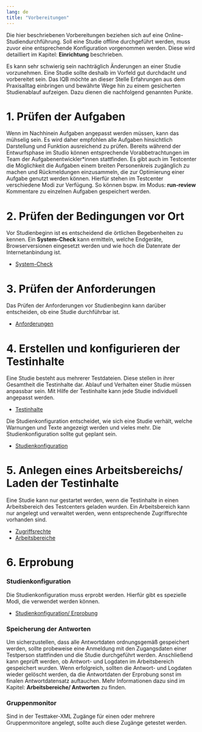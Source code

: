 ```yaml
---
lang: de
title: "Vorbereitungen"
---
```


::: {.callout-note}
Die hier beschriebenen Vorbereitungen beziehen sich auf eine Online-Studiendurchführung. Soll eine Studie offline durchgeführt werden, muss zuvor eine entsprechende Konfiguration vorgenommen werden. Diese wird detailliert im Kapitel: **Einrichtung** beschrieben.
:::

Es kann sehr schwierig sein nachträglich Änderungen an einer Studie vorzunehmen. Eine Studie sollte deshalb im Vorfeld gut durchdacht und vorbereitet sein. Das IQB möchte an dieser Stelle Erfahrungen aus dem Praxisalltag einbringen und bewährte Wege hin zu einem gesicherten Studienablauf aufzeigen. Dazu dienen die nachfolgend genannten Punkte.

# 1. Prüfen der Aufgaben

Wenn im Nachhinein Aufgaben angepasst werden müssen, kann das mühselig sein. Es wird daher empfohlen alle Aufgaben hinsichtlich Darstellung und Funktion ausreichend zu prüfen. Bereits während der Entwurfsphase im Studio können entsprechende Vorabbetrachtungen im Team der Aufgabenentwickler\*innen stattfinden. Es gibt auch im Testcenter die Möglichkeit die Aufgaben einem breiten Personenkreis zugänglich zu machen und Rückmeldungen einzusammeln, die zur Optimierung einer Aufgabe genutzt werden können. Hierfür stehen im Testcenter verschiedene Modi zur Verfügung. So können bspw. im Modus: **run-review**  Kommentare zu einzelnen Aufgaben gespeichert werden.

# 2. Prüfen der Bedingungen vor Ort

Vor Studienbeginn ist es entscheidend die örtlichen Begebenheiten zu kennen. Ein **System-Check** kann ermitteln, welche Endgeräte, Browserversionen eingesetzt werden und wie hoch die Datenrate der Internetanbindung ist.

* [System-Check](system-check/index.qmd)

# 3. Prüfen der Anforderungen

Das Prüfen der Anforderungen vor Studienbeginn kann darüber entscheiden, ob eine Studie durchführbar ist.

* [Anforderungen](required/index.qmd)

# 4. Erstellen und konfigurieren der Testinhalte

Eine Studie besteht aus mehrerer Testdateien. Diese stellen in ihrer Gesamtheit die Testinhalte dar. Ablauf und Verhalten einer Studie müssen anpassbar sein. Mit Hilfe der Testinhalte kann jede Studie individuell angepasst werden.

* [Testinhalte](test-files/index.qmd)

Die Studienkonfiguration entscheidet, wie sich eine Studie verhält, welche Warnungen und Texte angezeigt werden und vieles mehr. Die Studienkonfiguration sollte gut geplant sein. 

* [Studienkonfiguration](study-config/index.qmd)


# 5. Anlegen eines Arbeitsbereichs/ Laden der Testinhalte

Eine Studie kann nur gestartet werden, wenn die Testinhalte in einen Arbeitsbereich des Testcenters geladen wurden. Ein Arbeitsbereich kann nur angelegt und verwaltet werden, wenn entsprechende Zugriffsrechte vorhanden sind.

* [Zugriffsrechte](access-rights.qmd)
* [Arbeitsbereiche](workspace/index.qmd)

# 6. Erprobung

### Studienkonfiguration

Die Studienkonfiguration muss erprobt werden. Hierfür gibt es spezielle Modi, die verwendet werden können.

* [Studienkonfiguration/ Erprobung](study-config/index.html#Erprobung-der-Konfiguration)

### Speicherung der Antworten

Um sicherzustellen, dass alle Antwortdaten ordnungsgemäß gespeichert werden, sollte probeweise eine Anmeldung mit den Zugangsdaten einer Testperson stattfinden und die Studie durchgeführt werden. Anschließend kann geprüft werden, ob Antwort- und Logdaten im Arbeitsbereich gespeichert wurden. Wenn erfolgreich, sollten die Antwort- und Logdaten wieder gelöscht werden, da die Antwortdaten der Erprobung sonst im finalen Antwortdatensatz auftauchen. Mehr Informationen dazu sind im Kapitel: **Arbeitsbereiche/ Antworten** zu finden.

### Gruppenmonitor

Sind in der Testtaker-XML Zugänge für einen oder mehrere Gruppenmonitore angelegt, sollte auch diese Zugänge getestet werden.